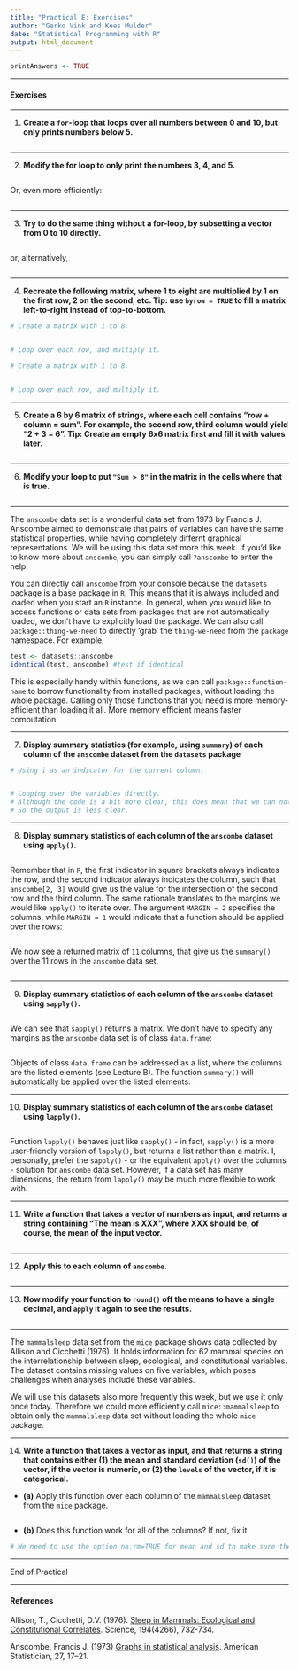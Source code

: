 ```yaml
---
title: "Practical E: Exercises"
author: "Gerko Vink and Kees Mulder"
date: "Statistical Programming with R"
output: html_document
---
```



```r
printAnswers <- TRUE
```

---

#### Exercises

---

1. **Create a `for`-loop that loops over all numbers between 0 and 10, but only prints numbers below 5. **

```r

```

---

2. **Modify the for loop to only print the numbers 3, 4, and 5.**

```r

```
Or, even more efficiently:
```r

```


---

3. **Try to do the same thing without a for-loop, by subsetting a vector from 0 to 10 directly.**

```r

``` 
or, alternatively,
```r

```

---

4. **Recreate the following matrix, where 1 to eight are multiplied by 1 on the first row, 2 on the second, etc. Tip: use `byrow = TRUE` to fill a matrix left-to-right instead of top-to-bottom.**
```r

# Create a matrix with 1 to 8. 


# Loop over each row, and multiply it. 

``` 

```r

# Create a matrix with 1 to 8. 


# Loop over each row, and multiply it. 

``` 

---

5. **Create a 6 by 6 matrix of strings, where each cell contains "row + column = sum".  For example, the second row, third column would yield "2 + 3 = 6". Tip: Create an empty 6x6 matrix first and fill it with values later. **

```r

```

---

6. **Modify your loop to put `"Sum > 8"` in the matrix in the cells where that is true.** 

```r

```

---

The `anscombe` data set is a wonderful data set from 1973 by Francis J. Anscombe aimed to demonstrate that pairs of variables can have the same statistical properties, while having completely differnt graphical representations. We will be using this data set more this week. If you'd like to know more about `anscombe`, you can simply call `?anscombe` to enter the help.

You can directly call `anscombe` from your console because the `datasets` package is a base package in `R`. This means that it is always included and loaded when you start an `R` instance. In general, when you would like to access functions or data sets from packages that are not automatically loaded, we don't have to explicitly load the package. We can also call `package::thing-we-need` to directly 'grab' the `thing-we-need` from the `package` namespace. For example,  
```r
test <- datasets::anscombe
identical(test, anscombe) #test if identical
```

This is especially handy within functions, as we can call `package::function-name` to borrow functionality from installed packages, without loading the whole package. Calling only those functions that you need is more memory-efficient than loading it all. More memory efficient means faster computation. 

---

7. **Display summary statistics (for example, using `summary`) of each column of the `anscombe` dataset from the `datasets` package**

```r
# Using i as an indicator for the current column.


# Looping over the variables directly. 
# Although the code is a bit more clear, this does mean that we can not access the names of the variables.
# So the output is less clear. 

```

---

8. **Display summary statistics of each column of the `anscombe` dataset using `apply()`.**

```r

```

Remember that in `R`, the first indicator in square brackets always indicates the row, and the second indicator always indicates the column, such that `anscombe[2, 3]` would give us the value for the intersection of the second row and the third column. The same rationale translates to the margins we would like `apply()` to iterate over. The argument `MARGIN = 2` specifies the columns, while `MARGIN = 1` would indicate that a function should be applied over the rows: 

```r

```
We now see a returned matrix of `11` columns, that give us the `summary()` over the 11 rows in the `anscombe` data set.
```r

```


---

9. **Display summary statistics of each column of the `anscombe` dataset using `sapply()`. **

```r

```
We can see that `sapply()` returns a matrix. We don't have to specify any margins as the `anscombe` data set is of class `data.frame`: 
```r

```
Objects of class `data.frame` can be addressed as a list, where the columns are the listed elements (see Lecture B). The function `summary()` will automatically be applied over the listed elements. 

---

10. **Display summary statistics of each column of the `anscombe` dataset using `lapply()`. **

```r

```

Function `lapply()` behaves just like `sapply()` - in fact, `sapply()` is a more user-friendly version of `lapply()`, but returns a list rather than a matrix. I, personally, prefer the `sapply()` - or the equivalent `apply()` over the columns - solution for `anscombe` data set. However, if a data set has many dimensions, the return from `lapply()` may be much more flexible to work with.   

---

11. **Write a function that takes a vector of numbers as input, and returns a string containing "The mean is XXX", where XXX should be, of course, the mean of the input vector.  **

```r

```

---

12. **Apply this to each column of `anscombe`. **

```r

```

---

13. **Now modify your function to `round()` off the means to have a single decimal, and `apply` it again to see the results.**

```r

```

---

The `mammalsleep` data set from the `mice` package shows data collected by Allison and Cicchetti (1976). It holds information for 62 mammal species on the interrelationship between sleep, ecological, and constitutional variables. The dataset contains missing values on five variables, which poses challenges when analyses include these variables. 

We will use this datasets also more frequently this week, but we use it only once today. Therefore we could more efficiently call `mice::mammalsleep` to obtain only the `mammalsleep` data set without loading the whole `mice` package. 

---

14. **Write a function that takes a vector as input, and that returns a string that contains either (1) the mean and standard deviation (`sd()`) of the vector, if the vector is numeric, or (2) the `levels` of the vector, if it is categorical.**

* **(a)** Apply this function over each column of the `mammalsleep` dataset from the `mice` package. 

```r

```

* **(b)** Does this function work for all of the columns? If not, fix it. 

```r
# We need to use the option na.rm=TRUE for mean and sd to make sure the missings are skipped. 

```


---

End of Practical

---

#### References

Allison, T., Cicchetti, D.V. (1976). [Sleep in Mammals: Ecological and Constitutional Correlates](https://pdfs.semanticscholar.org/8d4f/202354bf0fd1bd445792340e16acc042ec6d.pdf). Science, 194(4266), 732-734.

Anscombe, Francis J. (1973) [Graphs in statistical analysis](http://www.sjsu.edu/faculty/gerstman/StatPrimer/anscombe1973.pdf). American Statistician, 27, 17–21.







